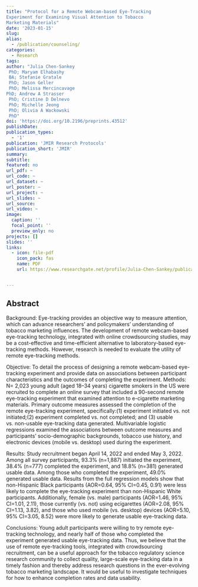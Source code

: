 ```yaml
---
title: "Protocol for a Remote Webcam-based Eye-Tracking
Experiment for Examining Visual Attention to Tobacco
Marketing Materials"
date: '2023-01-15'
slug: 
alias:
  - /publication/counseling/
categories:
  - Research
tags:
author: "Julia Chen-Sankey
 PhD; Maryam Elhabashy
 BA; Stefanie Gratale
 PhD; Jason Geller
 PhD; Melissa Mercincavage
PhD; Andrew A Strasser
 PhD; Cristine D Delnevo
 PhD; Michelle Jeong
 PhD; Olivia A Wackowski
 PhD"
doi: 'https://doi.org/10.2196/preprints.43512'
publishDate:
publication_types:
  - '1'
publication: 'JMIR Research Protocols'
publication_short: 'JMIR'
summary:
subtitle: 
featured: no
url_pdf: ~
url_code: ~
url_dataset: ~
url_poster: ~
url_project: ~
url_slides: ~
url_source: 
url_video: ~
image:
  caption: ''
  focal_point: ''
  preview_only: no
projects: []
slides: ''
links:
  - icon: file-pdf
    icon_pack: fas
    name: PDF
    url: https://www.researchgate.net/profile/Julia-Chen-Sankey/publication/364355617_Protocol_for_a_Remote_Webcam-based_Eye-Tracking_Experiment_for_Examining_Visual_Attention_to_Tobacco_Marketing_Materials/links/634eea606e0d367d91a88433/Protocol-for-a-Remote-Webcam-based-Eye-Tracking-Experiment-for-Examining-Visual-Attention-to-Tobacco-Marketing-Materials.pdf


---
```


## Abstract


Background: Eye-tracking provides an objective way to measure attention, which can advance researchers’ and policymakers’ understanding of tobacco marketing influences. The development of remote webcam-based eye-tracking technology, integrated with online crowdsourcing studies, may be a cost-effective and time-efficient alternative to laboratory-based eye-tracking methods. However, research is needed to evaluate the utility of remote eye-tracking methods.

Objective: To detail the process of designing a remote webcam-based eye-tracking experiment and provide data on associations between participant characteristics and the outcomes of completing the experiment.
Methods: N= 2,023 young adult (aged 18–34 years) cigarette smokers in the US were recruited to complete an online survey that included a 90-second remote eye-tracking experiment that examined attention to e-cigarette marketing materials. Primary outcome measures assessed the completion of the remote eye-tracking experiment, specifically:(1) experiment initiated vs. not initiated;(2) experiment completed vs. not completed; and (3) usable vs. non-usable eye-tracking data generated. Multivariable logistic regressions examined the associations between outcome measures and participants’ socio-demographic backgrounds, tobacco use history, and electronic devices (mobile vs. desktop) used during the experiment.

Results: Study recruitment began April 14, 2022 and ended May 3, 2022. Among all survey participants, 93.3% (n=1,887)
initiated the experiment, 38.4% (n=777) completed the experiment, and 18.8% (n=381) generated usable data. Among those who
completed the experiment, 49.0% generated usable data. Results from the full regression models show that non-Hispanic Black
participants (AOR=0.64, 95% CI=0.45, 0.91) were less likely to complete the eye-tracking experiment than non-Hispanic White
participants. Additionally, female (vs. male) participants (AOR=1.46, 95% CI=1.01, 2.11), those currently (vs. not) using ecigarettes (AOR=2.08, 95% CI=1.13, 3.82), and those who used mobile (vs. desktop) devices (AOR=5.10, 95% CI=3.05, 8.52)
were more likely to generate usable eye-tracking data.

Conclusions: Young adult participants were willing to try remote eye-tracking technology, and nearly half of those who
completed the experiment generated usable eye-tracking data. Thus, we believe that the use of remote eye-tracking tools,
integrated with crowdsourcing recruitment, can be a useful approach for the tobacco regulatory science research community to
collect quality, large-scale eye-tracking data in a timely fashion and thereby address research questions in the ever-evolving
tobacco marketing landscape. It would be useful to investigate techniques for how to enhance completion rates and data
usability. 
